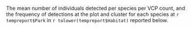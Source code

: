 The mean number of individuals detected per species per VCP count, and the frequency of detections at the plot and cluster for each species at `r tempreport$Park` in `r tolower(tempreport$Habitat)` reported below.